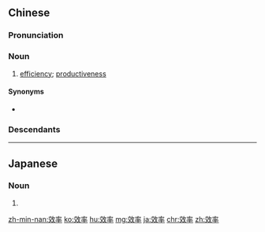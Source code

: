 {{also|効率}}
==Chinese==
{{zh-forms}}

===Pronunciation===
{{zh-pron
|m=xiàolǜ
|c=haau6 leot6-2
|mn=hāu-lu̍t
|ma=Zh-xiàolu.ogg
|cat=n
}}

===Noun===
{{zh-noun}}

# [[efficiency]]; [[productiveness]]

====Synonyms====
* {{zh-l|效能}}

===Descendants===
{{CJKV|效率|s=効率|こうりつ|효율|hiệu suất}}

{{zh-cat|Elementary}}

----

==Japanese==
{{ja-kanjitab|こう|りつ|yomi=o}}

===Noun===
{{ja-noun|こうりつ|shin=効率}}

# {{kyujitai spelling of|効率||efficiency}}

[[zh-min-nan:效率]]
[[ko:效率]]
[[hu:效率]]
[[mg:效率]]
[[ja:效率]]
[[chr:效率]]
[[zh:效率]]